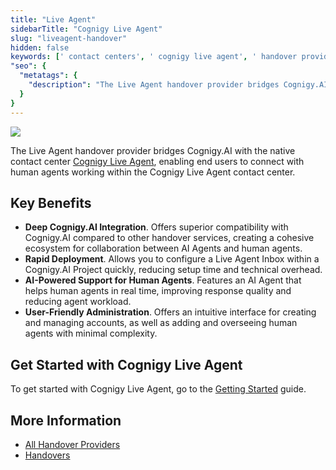 ```yaml
---
title: "Live Agent"
sidebarTitle: "Cognigy Live Agent"
slug: "liveagent-handover"
hidden: false
keywords: [' contact centers', ' cognigy live agent', ' handover providers']
"seo": {
  "metatags": {
    "description": "The Live Agent handover provider bridges Cognigy.AI with the native contact center Cognigy Live Agent,enabling end users to connect with human agents working within the Cognigy Live Agent contact center."
  }
}
---
```


<a href="/release-notes/4.97"><img noZoom src="https://img.shields.io/badge/Updated in-v4.97-blue.svg" /></a>


The Live Agent handover provider bridges Cognigy.AI with the native contact center [Cognigy Live Agent](/live-agent/index),
enabling end users to connect with human agents working within the Cognigy Live Agent contact center.

## Key Benefits

- **Deep Cognigy.AI Integration**. Offers superior compatibility with Cognigy.AI compared to other handover services, creating a cohesive ecosystem for collaboration between AI Agents and human agents.
- **Rapid Deployment**. Allows you to configure a Live Agent Inbox within a Cognigy.AI Project quickly, reducing setup time and technical overhead.
- **AI-Powered Support for Human Agents**. Features an AI Agent that helps human agents in real time, improving response quality and reducing agent workload.
- **User-Friendly Administration**. Offers an intuitive interface for creating and managing accounts, as well as adding and overseeing human agents with minimal complexity.

## Get Started with Cognigy Live Agent

To get started with Cognigy Live Agent, go to the [Getting Started](/live-agent/getting-started/overview/) guide.

## More Information

- [All Handover Providers](/ai/escalate/handover-reference/overview)
- [Handovers](/ai/escalate/handovers)